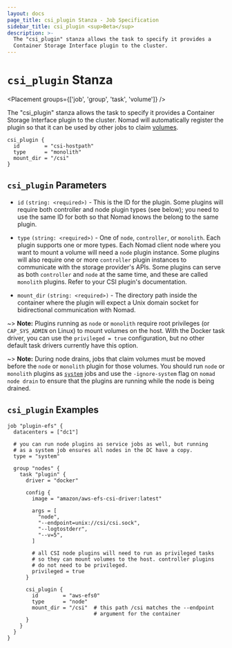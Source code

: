 ```yaml
---
layout: docs
page_title: csi_plugin Stanza - Job Specification
sidebar_title: csi_plugin <sup>Beta</sup>
description: >-
  The "csi_plugin" stanza allows the task to specify it provides a
  Container Storage Interface plugin to the cluster.
---
```


# `csi_plugin` Stanza

<Placement groups={['job', 'group', 'task', 'volume']} />

The "csi_plugin" stanza allows the task to specify it provides a
Container Storage Interface plugin to the cluster. Nomad will
automatically register the plugin so that it can be used by other jobs
to claim [volumes][csi_volumes].

```hcl
csi_plugin {
  id        = "csi-hostpath"
  type      = "monolith"
  mount_dir = "/csi"
}
```

## `csi_plugin` Parameters

- `id` `(string: <required>)` - This is the ID for the plugin. Some
  plugins will require both controller and node plugin types (see
  below); you need to use the same ID for both so that Nomad knows the
  belong to the same plugin.

- `type` `(string: <required>)` - One of `node`, `controller`, or
  `monolith`. Each plugin supports one or more types. Each Nomad
  client node where you want to mount a volume will need a `node`
  plugin instance. Some plugins will also require one or more
  `controller` plugin instances to communicate with the storage
  provider's APIs. Some plugins can serve as both `controller` and
  `node` at the same time, and these are called `monolith`
  plugins. Refer to your CSI plugin's documentation.

- `mount_dir` `(string: <required>)` - The directory path inside the
  container where the plugin will expect a Unix domain socket for
  bidirectional communication with Nomad.


~> **Note:** Plugins running as `node` or `monolith` require root
privileges (or `CAP_SYS_ADMIN` on Linux) to mount volumes on the
host. With the Docker task driver, you can use the `privileged = true`
configuration, but no other default task drivers currently have this
option.

~> **Note:** During node drains, jobs that claim volumes must be moved before
the `node` or `monolith` plugin for those volumes. You should run `node` or
`monolith` plugins as [`system`][system] jobs and use the `-ignore-system`
flag on `nomad node drain` to ensure that the plugins are running while the
node is being drained.

## `csi_plugin` Examples

```hcl
job "plugin-efs" {
  datacenters = ["dc1"]

  # you can run node plugins as service jobs as well, but running
  # as a system job ensures all nodes in the DC have a copy.
  type = "system"

  group "nodes" {
    task "plugin" {
      driver = "docker"

      config {
        image = "amazon/aws-efs-csi-driver:latest"

        args = [
          "node",
          "--endpoint=unix://csi/csi.sock",
          "--logtostderr",
          "--v=5",
        ]

        # all CSI node plugins will need to run as privileged tasks
        # so they can mount volumes to the host. controller plugins
        # do not need to be privileged.
        privileged = true
      }

      csi_plugin {
        id        = "aws-efs0"
        type      = "node"
        mount_dir = "/csi"  # this path /csi matches the --endpoint
                            # argument for the container
      }
    }
  }
}
```

[csi]: https://github.com/container-storage-interface/spec
[csi_volumes]: /docs/job-specification/volume
[system]: /docs/schedulers#system
